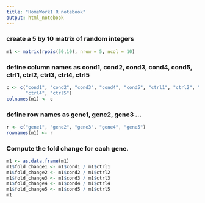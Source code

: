 ```yaml
---
title: "HomeWork1 R notebook"
output: html_notebook
---
```



### create a 5 by 10 matrix of random integers
```r
m1 <- matrix(rpois(50,10), nrow = 5, ncol = 10)
```

### define column names as cond1, cond2, cond3, cond4, cond5, ctrl1, ctrl2, ctrl3, ctrl4, ctrl5
```r
c <- c("cond1", "cond2", "cond3", "cond4", "cond5", "ctrl1", "ctrl2", "ctrl3",
       "ctrl4", "ctrl5")
colnames(m1) <- c
```

### define row names as gene1, gene2, gene3 ...
```r
r <- c("gene1", "gene2", "gene3", "gene4", "gene5")
rownames(m1) <- r
```

### Compute the fold change for each gene.
```r
m1 <- as.data.frame(m1)
m1$fold_change1 <- m1$cond1 / m1$ctrl1
m1$fold_change2 <- m1$cond2 / m1$ctrl2
m1$fold_change3 <- m1$cond3 / m1$ctrl3
m1$fold_change4 <- m1$cond4 / m1$ctrl4
m1$fold_change5 <- m1$cond5 / m1$ctrl5
m1
```


